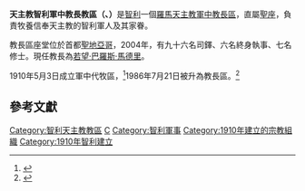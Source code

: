 {{Infobox diocese
|name = 智利
|jurisdiction = 軍中教長區
|latin = Ordinariate Militaris Chilenis

|local = {{lang|es|Obispado Castrense de Chile}}{{es}}
|border = catholic
|image = Escudo del Obispado Castrense de Chile.svg

|image_size = 
|caption = 
|location = {{CHI}}
|territory =
|rite = 羅馬禮
|patron = 
|province = 直屬聖座
|established = 1910年
|cathedral = 嘉模聖母主教座堂
|co-cathedral = 
|leadership = 
|ordinary = 若望·巴羅斯·馬德里

|coadjutor bishop = 
|auxiliary = 
|emeritus = 
|vicar general = 
|chancery = 
|procura =
|title1 = 
|title1_name = 
|title2 = 
|title2_name = 
|title3 = 
|title3_name = 
|population = 
|parishes = 
|churches = 
|congregations = 
|secular priests = 96
|image2 = Catedral_Castrense_de_Chile.JPG

|image2_size = 
|image2_alt = 
|caption2 = 嘉模聖母主教座堂

|curia = 
|address = 
|telephone_no = 
|website = [http://www.iglesia.cl/castrense/ 官方網頁]
|footnote =  
}}
'''天主教智利軍中教長教區（{{lang-la|Ordinariatus Militaris Chilenis}}、{{lang-es|Obispado Castrense de Chile}}）'''是[[智利|智利]]一個[[羅馬天主教|羅馬天主教]][[軍中教長區|軍中教長區]]，直屬[[聖座|聖座]]，負責牧養信奉天主教的智利軍人及其家眷。

教長區座堂位於首都[[聖地亞哥|聖地亞哥]]，2004年，有九十六名司鐸、六名終身執事、七名修士。現任教長為[[若望·巴羅斯·馬德里|若望·巴羅斯·馬德里]]。

1910年5月3日成立軍中代牧區，<ref>{{cite journal
|journal=[[宗座公報|宗座公報]]
|publisher=梵蒂岡出版社
|date=1910年
|volume=2
|title=''In hac Beatissimi''
|page=501
|url=http://www.vatican.va/archive/aas/documents/AAS%2002%20%5B1910%5D%20-%20ocr.pdf
|access-date=2014-11-05
|archive-date=2010-03-27
|archive-url=https://web.archive.org/web/20100327071903/http://www.vatican.va/archive/aas/documents/AAS%2002%20%5B1910%5D%20-%20ocr.pdf
|dead-url=no
}}</ref>1986年7月21日被升為教長區。<ref>{{Cite web |url=http://www.vatican.va/holy_father/john_paul_ii/apost_constitutions/documents/hf_jp-ii_apc_19860421_spirituali-militum-curae_lt.html |title=升為教長區的宗座憲令 |accessdate=2014-11-05 |archive-date=2011-11-03 |archive-url=https://web.archive.org/web/20111103080952/http://www.vatican.va/holy_father/john_paul_ii/apost_constitutions/documents/hf_jp-ii_apc_19860421_spirituali-militum-curae_lt.html |dead-url=no }}</ref>
==參考文獻==
{{reflist}}

{{軍中教長區}}
{{智利天主教教區}}

{{DEFAULTSORT:Obispado Castrense de Chile}}
[[Category:智利天主教教區|Category:智利天主教教區]]
[[Category:軍中教長區|C]]
[[Category:智利軍事|Category:智利軍事]]
[[Category:1910年建立的宗教組織|Category:1910年建立的宗教組織]]
[[Category:1910年智利建立|Category:1910年智利建立]]